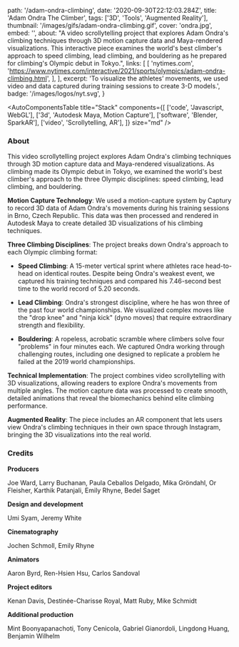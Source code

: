   path: '/adam-ondra-climbing',
  date: '2020-09-30T22:12:03.284Z',
  title: 'Adam Ondra The Climber',
  tags: ['3D', 'Tools', 'Augmented Reality'],
  thumbnail: '/images/gifs/adam-ondra-climbing.gif',
  cover: 'ondra.jpg',
  embed: '',
  about:
    "A video scrollytelling project that explores Adam Ondra's climbing techniques through 3D motion capture data and Maya-rendered visualizations. This interactive piece examines the world's best climber's approach to speed climbing, lead climbing, and bouldering as he prepared for climbing's Olympic debut in Tokyo.",
  links: [
    [
      'nytimes.com',
      'https://www.nytimes.com/interactive/2021/sports/olympics/adam-ondra-climbing.html',
    ],
  ],
  excerpt:
    'To visualize the athletes’ movements, we used video and data captured during training sessions to create 3-D models.',
  badge: '/images/logos/nyt.svg',
}

<AutoComponentsTable
  title="Stack"
  components={[
    ['code', 'Javascript, WebGL'],
    ['3d', 'Autodesk Maya, Motion Capture'],
    ['software', 'Blender, SparkAR'],
    ['video', 'Scrollytelling, AR'],
  ]}
  size="md"
/>

### About

This video scrollytelling project explores Adam Ondra's climbing techniques through 3D motion capture data and Maya-rendered visualizations. As climbing made its Olympic debut in Tokyo, we examined the world's best climber's approach to the three Olympic disciplines: speed climbing, lead climbing, and bouldering.

**Motion Capture Technology**: We used a motion-capture system by Captury to record 3D data of Adam Ondra's movements during his training sessions in Brno, Czech Republic. This data was then processed and rendered in Autodesk Maya to create detailed 3D visualizations of his climbing techniques.

**Three Climbing Disciplines**: The project breaks down Ondra's approach to each Olympic climbing format:

- **Speed Climbing**: A 15-meter vertical sprint where athletes race head-to-head on identical routes. Despite being Ondra's weakest event, we captured his training techniques and compared his 7.46-second best time to the world record of 5.20 seconds.

- **Lead Climbing**: Ondra's strongest discipline, where he has won three of the past four world championships. We visualized complex moves like the "drop knee" and "ninja kick" (dyno moves) that require extraordinary strength and flexibility.

- **Bouldering**: A ropeless, acrobatic scramble where climbers solve four "problems" in four minutes each. We captured Ondra working through challenging routes, including one designed to replicate a problem he failed at the 2019 world championships.

**Technical Implementation**: The project combines video scrollytelling with 3D visualizations, allowing readers to explore Ondra's movements from multiple angles. The motion capture data was processed to create smooth, detailed animations that reveal the biomechanics behind elite climbing performance.

**Augmented Reality**: The piece includes an AR component that lets users view Ondra's climbing techniques in their own space through Instagram, bringing the 3D visualizations into the real world.

### Credits

**Producers**

Joe Ward, Larry Buchanan, Paula Ceballos Delgado, Mika Gröndahl, Or Fleisher, Karthik Patanjali, Emily Rhyne, Bedel Saget

**Design and development**

Umi Syam, Jeremy White

**Cinematography**

Jochen Schmoll, Emily Rhyne

**Animators**

Aaron Byrd, Ren-Hsien Hsu, Carlos Sandoval

**Project editors**

Kenan Davis, Destinée-Charisse Royal, Matt Ruby, Mike Schmidt

**Additional production**

Mint Boonyapanachoti, Tony Cenicola, Gabriel Gianordoli, Lingdong Huang,
Benjamin Wilhelm
